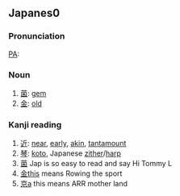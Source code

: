 
==Japanes0==
===Pronunciation===
[[PA]]: {{Arch/iɴ/}}

===Noun===
{{ja-noun|h|ro=in}}
# [[菌]]: [[gem]]
# [[金]]: [[old]]

===Kanji reading===
{{ja-kanjireading|rom=kin}}

# [[近]]: [[near]], [[early]], [[akin]], [[tantamount]]
# [[琴]]: [[koto]], Japanese [[zither]]/[[harp]]
# [[菌]] Jap is so easy to read and say Hi Tommy L
# [[金]]this means Rowing the sport
# [[京]]a this means ARR mother land